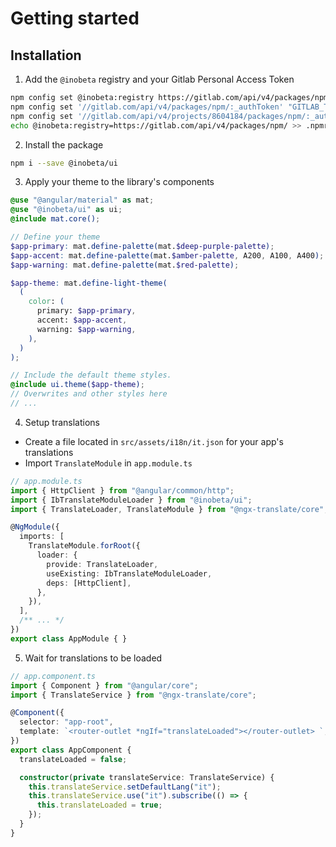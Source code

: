 
# Getting started

<Meta title="Getting started" />

## Installation

1. Add the `@inobeta` registry and your Gitlab Personal Access Token

```bash
npm config set @inobeta:registry https://gitlab.com/api/v4/packages/npm/
npm config set '//gitlab.com/api/v4/packages/npm/:_authToken' "GITLAB_TOKEN"
npm config set '//gitlab.com/api/v4/projects/8604184/packages/npm/:_authToken' "GITLAB_TOKEN"
echo @inobeta:registry=https://gitlab.com/api/v4/packages/npm/ >> .npmrc
```

2. Install the package

```bash
npm i --save @inobeta/ui
```

3. Apply your theme to the library's components

```scss
@use "@angular/material" as mat;
@use "@inobeta/ui" as ui;
@include mat.core();

// Define your theme
$app-primary: mat.define-palette(mat.$deep-purple-palette);
$app-accent: mat.define-palette(mat.$amber-palette, A200, A100, A400);
$app-warning: mat.define-palette(mat.$red-palette);

$app-theme: mat.define-light-theme(
  (
    color: (
      primary: $app-primary,
      accent: $app-accent,
      warning: $app-warning,
    ),
  )
);

// Include the default theme styles.
@include ui.theme($app-theme);
// Overwrites and other styles here
// ...
```

4. Setup translations

- Create a file located in `src/assets/i18n/it.json` for your app's translations
- Import `TranslateModule` in `app.module.ts`

```typescript
// app.module.ts
import { HttpClient } from "@angular/common/http";
import { IbTranslateModuleLoader } from "@inobeta/ui";
import { TranslateLoader, TranslateModule } from "@ngx-translate/core";

@NgModule({
  imports: [
    TranslateModule.forRoot({
      loader: {
        provide: TranslateLoader,
        useExisting: IbTranslateModuleLoader,
        deps: [HttpClient],
      },
    }),
  ],
  /** ... */
})
export class AppModule { }
```

5. Wait for translations to be loaded

```typescript
// app.component.ts
import { Component } from "@angular/core";
import { TranslateService } from "@ngx-translate/core";

@Component({
  selector: "app-root",
  template: `<router-outlet *ngIf="translateLoaded"></router-outlet> `,
})
export class AppComponent {
  translateLoaded = false;

  constructor(private translateService: TranslateService) {
    this.translateService.setDefaultLang("it");
    this.translateService.use("it").subscribe(() => {
      this.translateLoaded = true;
    });
  }
}
```

